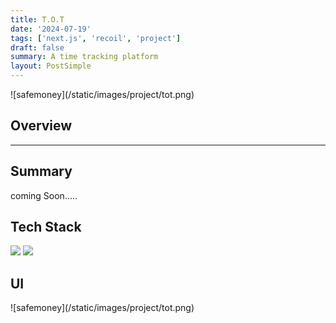 ```yaml
---
title: T.O.T
date: '2024-07-19'
tags: ['next.js', 'recoil', 'project']
draft: false
summary: A time tracking platform
layout: PostSimple
---
```


<div className="-mx-2 flex flex-wrap overflow-hidden xl:-mx-2">
  ![safemoney](/static/images/project/tot.png)
</div>

## Overview

<TOCInline toc={props.toc} exclude="Overview" toHeading={2} />

<hr />

## Summary

coming Soon.....

## Tech Stack

<div className="m-0 flex flex-wrap p-0">
  <img
    className="m-0 mb-1 w-[100px] rounded-full p-3"
    src="https://img.shields.io/badge/-next.js-ced4da.svg?&style=flat-square&logo=next.js&logoColor=black"
  />
  <img
    className="m-0 mb-1 w-[100px] rounded-full p-3"
    src="https://img.shields.io/badge/-recoil-ced4da.svg?&style=flat-square&logo=recoil&logoColor=black"
  />
</div>

## UI

<div className="-mx-2 flex flex-wrap overflow-hidden xl:-mx-2">
  ![safemoney](/static/images/project/tot.png)
</div>
